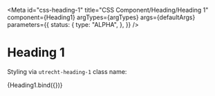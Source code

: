 <!-- @license CC0-1.0 -->



<Meta
  id="css-heading-1"
  title="CSS Component/Heading/Heading 1"
  component={Heading1}
  argTypes={argTypes}
  args={defaultArgs}
  parameters={{
    status: {
      type: "ALPHA",
    },
  }}
/>

# Heading 1

Styling via `utrecht-heading-1` class name:

<Canvas>
  <Story name="Default" args={exampleArgs}>
    {Heading1.bind({})}
  </Story>
</Canvas>

<ArgsTable story="Default" />
